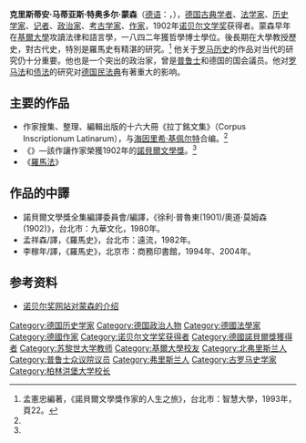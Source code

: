 {{Infobox Writer
| name        = [[File:Nobel_prize_medal.svg|18px]]克里斯蒂安·马蒂亚斯·特奥多尔·蒙森
| image       = DBPB 1957 163 Mommsen.jpg
| imagesize   = 200px
| caption     = 特奥多尔·蒙森
| birth_date  =1817年11月30日
| birth_place = [[石勒苏益格公国|石勒苏益格公国]][[加尔丁|加尔丁]]
| death_date  ={{Death date and age|1903|11|1|1817|11|30}}
| death_place =[[德意志帝國|德意志帝國]][[夏洛特堡|夏洛特堡]]
| occupation  =[[古典学者|古典学者]]、[[法学|法学家]]、[[历史学家|历史学家]]
| nationality = [[德国|德国]]
}}
'''克里斯蒂安·马蒂亚斯·特奥多尔·蒙森'''（[[德语|德语]]：'''{{lang|de|Christian Matthias Theodor Mommsen}}'''，{{bd|1817年|11月30日|1903年|11月1日|catIdx=M}}），[[德国|德国]][[古典学者|古典学者]]、[[法学|法学家]]、[[历史学家|历史学家]]、[[记者|记者]]、[[政治家|政治家]]、[[考古学家|考古学家]]、[[作家|作家]]，1902年[[诺贝尔文学奖|诺贝尔文学奖]]获得者。蒙森早年在[[基爾大學|基爾大學]]攻讀法律和語言學，一八四二年獲哲學博士學位。後長期在大學教授歷史，對古代史，特別是羅馬史有精湛的研究。<ref name="name">孟憲忠編著，《諾貝爾文學獎作家的人生之旅》，台北市：智慧大學，1993年，頁22。</ref> 他关于[[罗马历史|罗马历史]]的作品对当代的研究仍十分重要。他也是一个突出的政治家，曾是[[普鲁士|普鲁士]]和德国的国会議员。他对[[罗马法|罗马法]]和[[债法|债法]]的研究对[[德国民法典|德国民法典]]有著重大的影响。

==主要的作品==
*作家搜集、整理、編輯出版的十六大冊《拉丁銘文集》（Corpus Inscriptionum Latinarum），与[[海因里希·基佩尔特|海因里希·基佩尔特]]合编。<ref name="name" />
*《{{link-en|罗马史 (蒙森)|History of Rome (Mommsen)|罗马史}}》—該作讓作家榮獲1902年的[[諾貝爾文學獎|諾貝爾文學獎]]。<ref name="name" />
*《[[羅馬法|羅馬法]]》

==作品的中譯==
*諾貝爾文學獎全集編譯委員會/編譯，《徐利‧普魯東(1901)/奧道‧莫姆森(1902)》，台北市：九華文化，1980年。
*孟祥森/譯，《羅馬史》，台北市：遠流，1982年。
*李稼年/譯，《羅馬史》，北京市：商務印書館，1994年、2004年。

== 参考资料 ==
<references />
* [http://nobelprize.org/nobel_prizes/literature/laureates/1902/index.html 诺贝尔奖网站对蒙森的介绍] {{Wayback|url=http://nobelprize.org/nobel_prizes/literature/laureates/1902/index.html |date=20190106163337 }}{{en}}

{{诺贝尔文学奖获得者 (1901年-1925年)}}
{{Authority control}}
{{DEFAULTSORT:Mommsen, Theodor}}

[[Category:德国历史学家|Category:德国历史学家]]
[[Category:德国政治人物|Category:德国政治人物]]
[[Category:德國法學家|Category:德國法學家]]
[[Category:德國作家|Category:德國作家]]
[[Category:诺贝尔文学奖获得者|Category:诺贝尔文学奖获得者]]
[[Category:德國諾貝爾獎獲得者|Category:德國諾貝爾獎獲得者]]
[[Category:苏黎世大学教师|Category:苏黎世大学教师]]
[[Category:基爾大學校友|Category:基爾大學校友]]
[[Category:北弗里斯兰人|Category:北弗里斯兰人]]
[[Category:普鲁士众议院议员|Category:普鲁士众议院议员]]
[[Category:弗里斯兰人|Category:弗里斯兰人]]
[[Category:古罗马史学家|Category:古罗马史学家]]
[[Category:柏林洪堡大学校长|Category:柏林洪堡大学校长]]